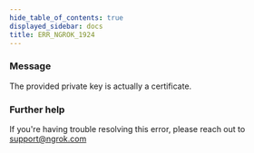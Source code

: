```yaml
---
hide_table_of_contents: true
displayed_sidebar: docs
title: ERR_NGROK_1924
---
```


### Message

The provided private key is actually a certificate.

### Further help

If you're having trouble resolving this error, please reach out to [support@ngrok.com](mailto:support@ngrok.com?subject=Help%20with%20ERR_NGROK_1924)
